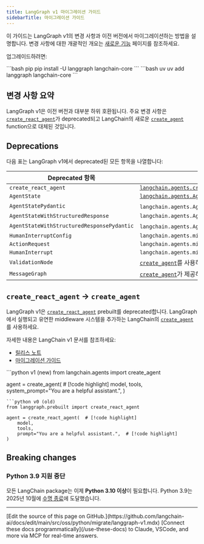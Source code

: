 ```yaml
---
title: LangGraph v1 마이그레이션 가이드
sidebarTitle: 마이그레이션 가이드
---
```


이 가이드는 LangGraph v1의 변경 사항과 이전 버전에서 마이그레이션하는 방법을 설명합니다. 변경 사항에 대한 개괄적인 개요는 [새로운 기능](/oss/python/releases/langgraph-v1) 페이지를 참조하세요.

업그레이드하려면:

<CodeGroup>
```bash pip
pip install -U langgraph langchain-core
```
```bash uv
uv add langgraph langchain-core
```
</CodeGroup>

## 변경 사항 요약

LangGraph v1은 이전 버전과 대부분 하위 호환됩니다. 주요 변경 사항은 [`create_react_agent`](https://reference.langchain.com/python/langgraph/prebuilt/#langgraph.prebuilt.chat_agent_executor.create_react_agent)가 deprecated되고 LangChain의 새로운 [`create_agent`](https://reference.langchain.com/python/langchain/agents/#langchain.agents.create_agent) function으로 대체된 것입니다.

## Deprecations

다음 표는 LangGraph v1에서 deprecated된 모든 항목을 나열합니다:

| Deprecated 항목 | 대안 |
|----------------|-------------|
| `create_react_agent` | [`langchain.agents.create_agent`](https://reference.langchain.com/python/langchain/agents/#langchain.agents.create_agent) |
| `AgentState` | [`langchain.agents.AgentState`](https://reference.langchain.com/python/langchain/agents/#langchain.agents.AgentState) |
| `AgentStatePydantic` | `langchain.agents.AgentState` (더 이상 pydantic state 없음) |
| `AgentStateWithStructuredResponse` | `langchain.agents.AgentState` |
| `AgentStateWithStructuredResponsePydantic` | `langchain.agents.AgentState` (더 이상 pydantic state 없음) |
| `HumanInterruptConfig` | `langchain.agents.middleware.human_in_the_loop.InterruptOnConfig` |
| `ActionRequest` | `langchain.agents.middleware.human_in_the_loop.InterruptOnConfig` |
| `HumanInterrupt` | `langchain.agents.middleware.human_in_the_loop.HITLRequest` |
| `ValidationNode` | [`create_agent`](https://reference.langchain.com/python/langchain/agents/#langchain.agents.create_agent)를 사용하면 Tools가 자동으로 input을 검증합니다 |
| `MessageGraph` | [`create_agent`](https://reference.langchain.com/python/langchain/agents/#langchain.agents.create_agent)가 제공하는 것처럼 `messages` key를 가진 [`StateGraph`](https://reference.langchain.com/python/langgraph/graphs/#langgraph.graph.state.StateGraph) |

## `create_react_agent` → `create_agent`

LangGraph v1은 [`create_react_agent`](https://reference.langchain.com/python/langgraph/prebuilt/#langgraph.prebuilt.chat_agent_executor.create_react_agent) prebuilt를 deprecated합니다. LangGraph에서 실행되고 유연한 middleware 시스템을 추가하는 LangChain의 [`create_agent`](https://reference.langchain.com/python/langchain/agents/#langchain.agents.create_agent)를 사용하세요.

자세한 내용은 LangChain v1 문서를 참조하세요:

- [릴리스 노트](/oss/python/releases/langchain-v1#createagent)
- [마이그레이션 가이드](/oss/python/migrate/langchain-v1#migrate-to-create_agent)

<CodeGroup>
```python v1 (new)
from langchain.agents import create_agent

agent = create_agent(  # [!code highlight]
    model,
    tools,
    system_prompt="You are a helpful assistant.",
)
```
```python v0 (old)
from langgraph.prebuilt import create_react_agent

agent = create_react_agent(  # [!code highlight]
    model,
    tools,
    prompt="You are a helpful assistant.",  # [!code highlight]
)
```
</CodeGroup>

## Breaking changes

### Python 3.9 지원 중단

모든 LangChain package는 이제 **Python 3.10 이상**이 필요합니다. Python 3.9는 2025년 10월에 [수명 종료](https://devguide.python.org/versions/)에 도달했습니다.

---

<Callout icon="pen-to-square" iconType="regular">
    [Edit the source of this page on GitHub.](https://github.com/langchain-ai/docs/edit/main/src/oss/python/migrate/langgraph-v1.mdx)
</Callout>
<Tip icon="terminal" iconType="regular">
    [Connect these docs programmatically](/use-these-docs) to Claude, VSCode, and more via MCP for    real-time answers.
</Tip>
